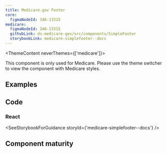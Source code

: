 ```yaml
---
title: Medicare.gov Footer
core:
  figmaNodeId: 346-13315
medicare:
  figmaNodeId: 346-13315
  githubLink: ds-medicare-gov/src/components/SimpleFooter
  storybookLink: medicare-simplefooter--docs
---
```



<ThemeContent neverThemes={['medicare']}>
  <Alert variation="error">
    <p class="ds-c-alert__text">
      This component is only used for Medicare. Please use the theme switcher to view the component
      with Medicare styles.
    </p>
  </Alert>
</ThemeContent>

## Examples

<StorybookExample componentName="footer" storyId="medicare-simplefooter--default" />

## Code

### React

<SeeStorybookForGuidance storyId={'medicare-simplefooter--docs'} />

## Component maturity

<MaturityChecklist
  a11yStandards={true}
  color={true}
  forcedColors={false}
  screenReaders={true}
  keyboardNavigable={true}
  storybook={true}
  responsive={true}
  spanish={false}
  completeUiKit={false}
  responsiveUiKit={false}
  tokensInCode={true}
  tokensInSketch={true}
/>
